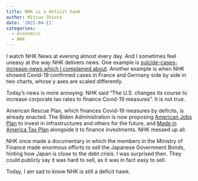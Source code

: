 ```yaml
---
title: NHK is a deficit hawk
author: Mitsuo Shiota
date: '2021-04-11'
categories:
  - economics
  - NHK
---
```


I watch NHK News at evening almost every day. And I sometimes feel uneasy at the way NHK delivers news. One example is [suicide-cases-increase-news which I complained about](https://mitsuoxv.rbind.io/posts/2020-12-19-are-suicide-cases-rapidly-surging-in-japan/). Another example is when NHK showed Covid-19 confirmed cases in France and Germany side by side in two charts, whose y axes are scaled differently. 

Today's news is more annoying. NHK said "The U.S. changes its course to increase corporate tax rates to finance Covid-19 measures". It is not true.

American Rescue Plan, which finances Covid-19 measures by deficits, is already enacted. The Biden Administration is now proposing [American Jobs Plan](https://www.whitehouse.gov/briefing-room/statements-releases/2021/03/31/fact-sheet-the-american-jobs-plan/) to invest in infrastructures and others for the future, and [Made in America Tax Plan](https://home.treasury.gov/news/featured-stories/made-in-america-tax-plan-report) alongside it to finance investments. NHK messed up all.

NHK once made a documentary in which the members in the Ministry of Finance made enormous efforts to sell the Japanese Government Bonds, hinting how Japan is close to the debt crisis. I was surprised then. They could publicly say it was hard to sell, as it was in fact easy to sell.

Today, I am sad to know NHK is still a deficit hawk.
